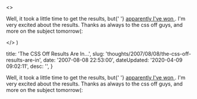 

  <>
    <p>
      Well, it took a little time to get the results, but{' '}
      <a href="http&#58;//cssoff.com/2007/08/06/and-the-winner-is-dan-ott/">
        apparently I've won
      </a>
      . I'm very excited about the results. Thanks as always to the css off
      guys, and more on the subject tomorrow(&#58;
    </p>
  </>
)


  title: 'The CSS Off Results Are In...',
  slug: 'thoughts/2007/08/08/the-css-off-results-are-in',
  date: '2007-08-08 22:53:00',
  dateUpdated: '2020-04-09 09:02:11',
  desc: '',
}

<p>
  Well, it took a little time to get the results, but{' '}
  <a href="http://cssoff.com/2007/08/06/and-the-winner-is-dan-ott/">
    apparently I've won
  </a>
  . I'm very excited about the results. Thanks as always to the css off guys,
  and more on the subject tomorrow(:
</p>

